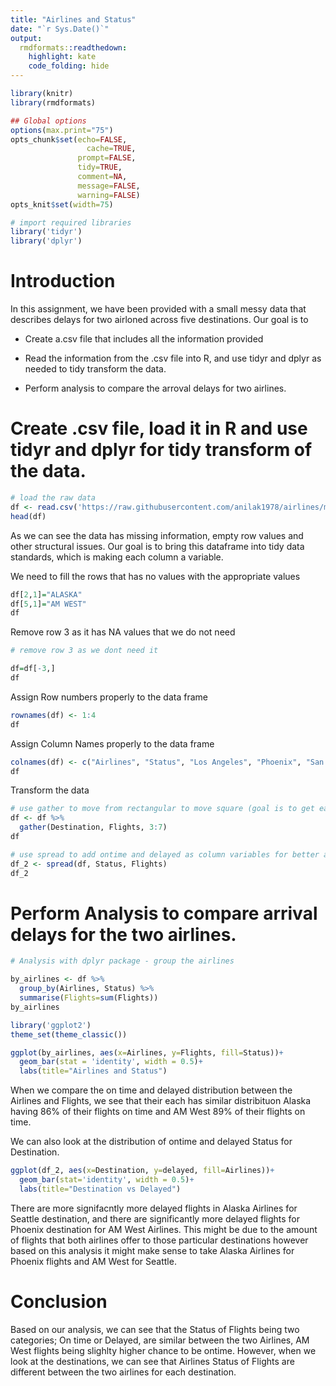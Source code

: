```yaml
---
title: "Airlines and Status"
date: "`r Sys.Date()`"
output:
  rmdformats::readthedown:
    highlight: kate
    code_folding: hide
---
```




```r
library(knitr)
library(rmdformats)

## Global options
options(max.print="75")
opts_chunk$set(echo=FALSE,
	             cache=TRUE,
               prompt=FALSE,
               tidy=TRUE,
               comment=NA,
               message=FALSE,
               warning=FALSE)
opts_knit$set(width=75)
```




```r
# import required libraries
library('tidyr')
library('dplyr')
```



# Introduction

In this assignment, we have been provided with a small messy data that describes delays for two airloned across five destinations. Our goal is to 

- Create a.csv file that includes all the information provided

- Read the information from the .csv file into R, and use tidyr and dplyr as needed to tidy transform the data.

- Perform analysis to compare the arroval delays for two airlines.

# Create .csv file, load it in R and use tidyr and dplyr for tidy transform of the data. 


```r

# load the raw data
df <- read.csv('https://raw.githubusercontent.com/anilak1978/airlines/master/airlines.csv', stringsAsFactors = FALSE, sep = ",", header=TRUE)
head(df)

```

As we can see the data has missing information, empty row values and other structural issues. Our goal is to bring this dataframe into tidy data standards, which is making each column a variable.

We need to fill the rows that has no values with the appropriate values


```r

df[2,1]="ALASKA"
df[5,1]="AM WEST"
df

```

Remove row 3 as it has NA values that we do not need



```r
# remove row 3 as we dont need it

df=df[-3,]
df

```

Assign Row numbers properly to the data frame




```r

rownames(df) <- 1:4
df

```

Assign Column Names properly to the data frame



```r

colnames(df) <- c("Airlines", "Status", "Los Angeles", "Phoenix", "San Diego", "San Francisco", "Seattle")
df

```

Transform the data



```r
# use gather to move from rectangular to move square (goal is to get each variablle its own column)
df <- df %>%
  gather(Destination, Flights, 3:7)
df

```


```r
# use spread to add ontime and delayed as column variables for better analysis
df_2 <- spread(df, Status, Flights)
df_2

```

# Perform Analysis to compare arrival delays for the two airlines.


```r
# Analysis with dplyr package - group the airlines

by_airlines <- df %>%
  group_by(Airlines, Status) %>%
  summarise(Flights=sum(Flights))
by_airlines

```


```r

library('ggplot2')
theme_set(theme_classic())

ggplot(by_airlines, aes(x=Airlines, y=Flights, fill=Status))+
  geom_bar(stat = 'identity', width = 0.5)+
  labs(title="Airlines and Status")


```

When we compare the on time and delayed distribution between the Airlines and Flights, we see that their each has similar distribituon Alaska having 86% of their flights on time and AM West 89% of their flights on time. 

We can also look at the distribution of ontime and delayed Status for Destination. 

```r

ggplot(df_2, aes(x=Destination, y=delayed, fill=Airlines))+
  geom_bar(stat='identity', width = 0.5)+
  labs(title="Destination vs Delayed")


```


There are more signifacntly more delayed flights in Alaska Airlines for Seattle destination, and there are significantly more delayed flights for Phoenix destination for AM West Airlines. This might be due to the amount of flights that both airlines offer to those particular destinations however based on this analysis it might make sense to take Alaska Airlines for Phoenix flights and AM West for Seattle. 

# Conclusion

Based on our analysis, we can see that the Status of Flights being two categories; On time or Delayed, are similar between the two Airlines, AM West flights being slighlty higher chance to be ontime. However, when we look at the destinations, we can see that Airlines Status of Flights are different between the two airlines for each destination. 


